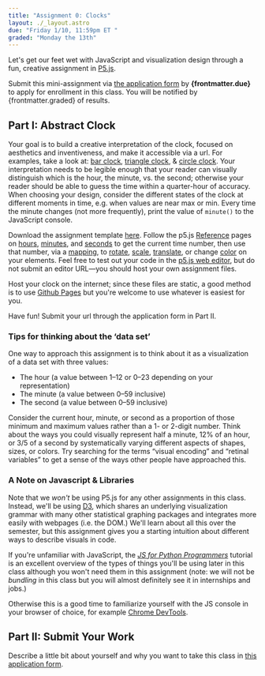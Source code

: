 ```yaml
---
title: "Assignment 0: Clocks"
layout: ./_layout.astro
due: "Friday 1/10, 11:59pm ET "
graded: "Monday the 13th"
---
```


Let's get our feet wet with JavaScript and visualization design through a fun, creative assignment in [P5.js](https://p5js.org).

Submit this mini-assignment via <a href={links.forms.clock}>the application form</a> by **{frontmatter.due}** to apply for enrollment in this class. You will be notified by {frontmatter.graded} of results.

## Part I: Abstract Clock

Your goal is to build a creative interpretation of the clock, focused on aesthetics and inventiveness, and make it accessible via a url. For examples, take a look at: [bar clock](/files/examples/bar_clock), [triangle clock](/files/examples/triangle_clock), & [circle clock](/files/examples/circle_clock). Your interpretation needs to be legible enough that your reader can visually distinguish which is the hour, the minute, vs. the second; otherwise your reader should be able to guess the time within a quarter-hour of accuracy. When choosing your design, consider the different states of the clock at different moments in time, e.g. when values are near max or min. Every time the minute changes (not more frequently), print the value of `minute()` to the JavaScript console.

Download the assignment template [here][template]. Follow the p5.js [Reference][p5_ref] pages on [hours][p5_hr], [minutes][p5_min], and [seconds][p5_sec] to get the current time number, then use that number, via a [mapping][p5_map], to [rotate][p5_rotate], [scale][p5_scale], [translate][p5_translate], or change [color][p5_color] on your elements. Feel free to test out your code in the [p5.js web editor](https://editor.p5js.org/), but do not submit an editor URL—you should host your own assignment files.

Host your clock on the internet; since these files are static, a good method is to use [Github Pages](https://pages.github.com/) but you're welcome to use whatever is easiest for you.

Have fun! Submit your url through the application form in Part II.

### Tips for thinking about the ‘data set’

One way to approach this assignment is to think about it as a visualization of a data set with three values:
- The hour (a value between 1–12 or 0–23 depending on your representation)
- The minute (a value between 0–59 inclusive)
- The second (a value between 0–59 inclusive)

Consider the current hour, minute, or second as a proportion of those minimum and maximum values rather than a 1- or 2-digit number. Think about the ways you could visually represent half a minute, 12% of an hour, or 3/5 of a second by systematically varying different aspects of shapes, sizes, or colors. Try searching for the terms “visual encoding” and “retinal variables” to get a sense of the ways other people have approached this.


### A Note on Javascript & Libraries

Note that we *won't* be using P5.js for any other assignments in this class. Instead, we'll be using [D3](https://d3js.org/), which shares an underlying visualization grammar with many other statistical graphing packages and integrates more easily with webpages (i.e. the DOM.) We'll learn about all this over the semester, but this assignment gives you a starting intuition about different ways to describe visuals in code.

If you're unfamiliar with JavaScript, the [_JS for Python Programmers_](https://mike.depalatis.net/blog/javascript-for-python-programmers.html) tutorial is an excellent overview of the types of things you'll be using later in this class although you won't need them in this assignment (note: we will not be _bundling_ in this class but you will almost definitely see it in internships and jobs.)

Otherwise this is a good time to familiarize yourself with the JS console in your browser of choice, for example [Chrome DevTools](https://developers.google.com/web/tools/chrome-devtools/javascript/).

## Part II: Submit Your Work

Describe a little bit about yourself and why you want to take this class in <a href={links.forms.clock}>this application form</a>.

[template]: /files/examples/a0_template.zip
[p5_ref]: https://p5js.org/reference/
[p5_hr]: https://p5js.org/reference/#/p5/hour
[p5_min]: https://p5js.org/reference/#/p5/minute
[p5_sec]: https://p5js.org/reference/#/p5/second
[p5_map]: https://p5js.org/reference/#/p5/map
[p5_rotate]: https://p5js.org/reference/#/p5/rotate
[p5_scale]: https://p5js.org/reference/#/p5/scale
[p5_translate]: https://p5js.org/reference/#/p5/translate
[p5_color]: https://p5js.org/learn/color.html
